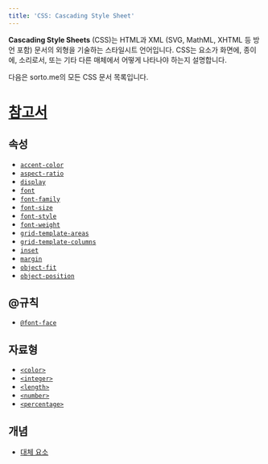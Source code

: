 ```yaml
---
title: 'CSS: Cascading Style Sheet'
---
```


**Cascading Style Sheets** (CSS)는 HTML과 XML (SVG, MathML, XHTML 등 방언 포함) 문서의 외형을 기술하는 스타일시트 언어입니다. CSS는 요소가 화면에, 종이에, 소리로서, 또는 기타 다른 매체에서 어떻게 나타나야 하는지 설명합니다.

다음은 sorto.me의 모든 CSS 문서 목록입니다.

# [참고서](./CSS/Reference)

## 속성

- [`accent-color`](./CSS/accent-color)
- [`aspect-ratio`](./CSS/aspect-ratio)
- [`display`](./CSS/display)
- [`font`](./CSS/font)
- [`font-family`](./CSS/font-family)
- [`font-size`](./CSS/font-size)
- [`font-style`](./CSS/font-style)
- [`font-weight`](./CSS/font-weight)
- [`grid-template-areas`](./CSS/grid-template-areas)
- [`grid-template-columns`](./CSS/grid-template-columns)
- [`inset`](./CSS/inset)
- [`margin`](./CSS/margin)
- [`object-fit`](./CSS/object-fit)
- [`object-position`](./CSS/object-position)

## @규칙

- [`@font-face`](./CSS/@font-face)

## 자료형

- [`<color>`](./CSS/color_value)
- [`<integer>`](./CSS/integer)
- [`<length>`](./CSS/length)
- [`<number>`](./CSS/number)
- [`<percentage>`](./CSS/percentage)

## 개념

- [대체 요소](./CSS/Replaced_element)
